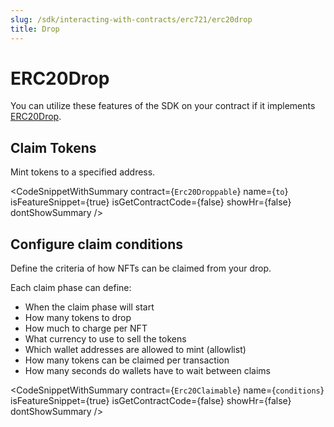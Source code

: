 ---
slug: /sdk/interacting-with-contracts/erc721/erc20drop
title: Drop
---


# ERC20Drop

You can utilize these features of the SDK on your contract if it implements [ERC20Drop](/extensions/erc-20/drop).

<div className="row" style={{ marginBottom: 24 }}>
  <div className="col col--12" style={{ marginTop: 8 }}>
    <QuickstartCard
      name="Learn how to implement ERC20Drop in your smart contract"
      link={"/extensions/erc-20/drop"}
      image="/assets/icons/general.png"
    />
  </div>
</div>

## Claim Tokens

Mint tokens to a specified address.

<CodeSnippetWithSummary
  contract={`Erc20Droppable`}
  name={`to`}
  isFeatureSnippet={true}
  isGetContractCode={false}
  showHr={false}
  dontShowSummary
/>

## Configure claim conditions

Define the criteria of how NFTs can be claimed from your drop.

Each claim phase can define:

- When the claim phase will start
- How many tokens to drop
- How much to charge per NFT
- What currency to use to sell the tokens
- Which wallet addresses are allowed to mint (allowlist)
- How many tokens can be claimed per transaction
- How many seconds do wallets have to wait between claims

<CodeSnippetWithSummary
  contract={`Erc20Claimable`}
  name={`conditions`}
  isFeatureSnippet={true}
  isGetContractCode={false}
  showHr={false}
  dontShowSummary
/>
